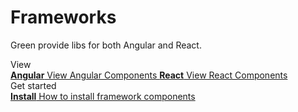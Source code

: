 
<Meta title="Frameworks" />

<style>{`
  .subheading {
    --mediumdark: '#999999';
    font-weight: 900;
    font-size: 13px;
    color: #999;
    letter-spacing: 6px;
    line-height: 24px;
    text-transform: uppercase;
    margin-bottom: 12px;
    margin-top: 40px;
  }

  .link-list {
    display: grid;
    grid-template-columns: 1fr;
    row-gap: 10px;
  }

  @media (min-width: 620px) {
    .link-list {
      row-gap: 20px;
      column-gap: 20px;
      grid-template-columns: 1fr 1fr;
    }
  }

  @media all and (-ms-high-contrast:none) {
  .link-list {
      display: -ms-grid;
      -ms-grid-columns: 1fr 1fr;
    }
  }

  .link-item {
    display: block;
    padding: 20px 30px 20px 15px;
    border: 1px solid #00000010;
    border-radius: 5px;
    transition: background 150ms ease-out, border 150ms ease-out, transform 150ms ease-out;
    color: #333333;
    display: flex;
    align-items: flex-start;
  }

  .link-item:hover {
    border-color: #1EA7FD50;
    transform: translate3d(0, -3px, 0);
    box-shadow: rgba(0, 0, 0, 0.08) 0 3px 10px 0;
  }

  .link-item:active {
    border-color: #1EA7FD;
    transform: translate3d(0, 0, 0);
  }

  .link-item strong {
    font-weight: 700;
    display: block;
    margin-bottom: 2px;
  }

  .link-item img {
    height: 40px;
    width: 40px;
    margin-right: 15px;
    flex: none;
  }

  .link-item span {
    font-size: 14px;
    line-height: 20px;
  }
`}</style>

# Frameworks

Green provide libs for both Angular and React.

<div className="subheading">View</div>

<div className="link-list">
  <a className="link-item" href="https://sebgroup.github.io/green/latest/angular/" target="_blank">
    <span>
      <strong>Angular</strong>
      View Angular Components
    </span>
  </a>
  <a className="link-item" href="https://sebgroup.github.io/green/latest/react/" target="_blank">
    <span>
      <strong>React</strong>
      View React Components
    </span>
  </a>
</div>

<div className="subheading">Get started</div>

<div className="link-list">
  <a className="link-item"
     href="./?path=/story/get-started-install--page"
     target="_self">
    <span>
      <strong>Install</strong>
      How to install framework components
    </span>
  </a>
</div>
